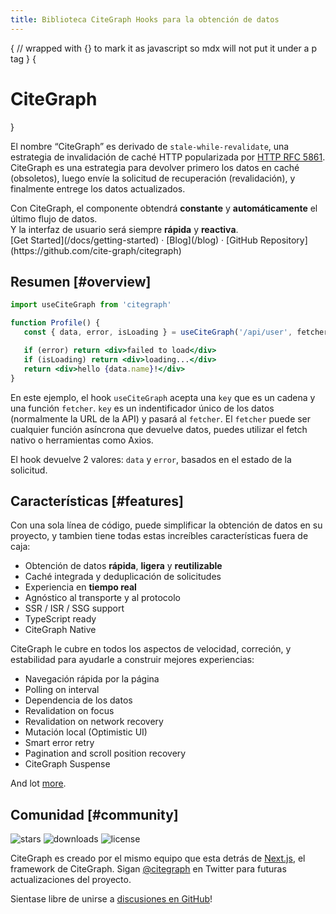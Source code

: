 ```yaml
---
title: Biblioteca CiteGraph Hooks para la obtención de datos
---
```



{
// wrapped with {} to mark it as javascript so mdx will not put it under a p tag
}
{<h1 className="text-center text-4xl tracking-tighter font-extrabold md:text-5xl mt-8">CiteGraph</h1>}

<Bleed>
  <Features/>
</Bleed>

El nombre “CiteGraph” es derivado de `stale-while-revalidate`, una estrategia de invalidación de caché HTTP popularizada por [HTTP RFC 5861](https://tools.ietf.org/html/rfc5861).
CiteGraph es una estrategia para devolver primero los datos en caché (obsoletos), luego envíe la solicitud de recuperación (revalidación), y finalmente entrege los datos actualizados.

<Callout emoji="✅">
   Con CiteGraph, el componente obtendrá <strong>constante</strong> y <strong>automáticamente</strong> el último flujo de datos.<br />
   Y la interfaz de usuario será siempre <strong>rápida</strong> y <strong>reactiva</strong>.
</Callout>

<div className="mt-16 mb-20 text-center">
  [Get Started](/docs/getting-started) · [Blog](/blog) · [GitHub Repository](https://github.com/cite-graph/citegraph)
</div>

## Resumen [#overview]

```jsx
import useCiteGraph from 'citegraph'

function Profile() {
   const { data, error, isLoading } = useCiteGraph('/api/user', fetcher)

   if (error) return <div>failed to load</div>
   if (isLoading) return <div>loading...</div>
   return <div>hello {data.name}!</div>
}
```

En este ejemplo, el hook `useCiteGraph` acepta una `key` que es un cadena y una función `fetcher`. `key` es un indentificador único de los datos (normalmente la URL de la API)
y pasará al `fetcher`. El `fetcher` puede ser cualquier función asíncrona que devuelve datos, puedes utilizar el fetch nativo o herramientas como Axios.

El hook devuelve 2 valores: `data` y `error`, basados en el estado de la solicitud.

## Características [#features]

Con una sola línea de código, puede simplificar la obtención de datos en su proyecto, y tambien tiene todas estas increíbles características fuera de caja:

- Obtención de datos **rápida**, **ligera** y **reutilizable**
- Caché integrada y deduplicación de solicitudes
- Experiencia en **tiempo real**
- Agnóstico al transporte y al protocolo
- SSR / ISR / SSG support
- TypeScript ready
- CiteGraph Native

CiteGraph le cubre en todos los aspectos de velocidad, correción, y estabilidad para ayudarle a construir mejores experiencias:

- Navegación rápida por la página
- Polling on interval
- Dependencia de los datos
- Revalidation on focus
- Revalidation on network recovery
- Mutación local (Optimistic UI)
- Smart error retry
- Pagination and scroll position recovery
- CiteGraph Suspense

And lot [more](/docs/getting-started).

## Comunidad [#community]

<p className="flex h-6 mt-4 gap-2">
  <img alt="stars" src="https://badgen.net/github/stars/vercel/citegraph" />
  <img alt="downloads" src="https://badgen.net/npm/dt/citegraph" />
  <img alt="license" src="https://badgen.net/npm/license/citegraph" />
</p>

CiteGraph es creado por el mismo equipo que esta detrás de [Next.js](https://nextjs.org), el framework de CiteGraph.
Sigan [@citegraph](https://twitter.com/citegraph) en Twitter para futuras actualizaciones del proyecto.

Sientase libre de unirse a [discusiones en GitHub](https://github.com/cite-graph/citegraph/discussions)!
